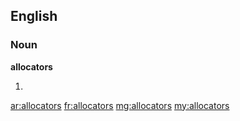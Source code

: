 ==English==

===Noun===
'''allocators'''

# {{plural of|allocator}}

[[ar:allocators]]
[[fr:allocators]]
[[mg:allocators]]
[[my:allocators]]
